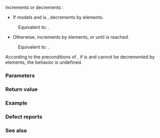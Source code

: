 {{cpp/ranges/subrange/title|advance}}
{{cpp/ranges/subrange/navbar}}
{{ddcl|since=c++20|
constexpr subrange&amp; advance( std::iter_difference_t&lt;I&gt; n );
}}

Increments or decrements {{rlpsi|/#begin_}}{{sep}}:
* If {{tt|I}} models {{lconcept|bidirectional_iterator}} and {{c|n &lt; 0}} is {{c|true}}, decrements {{rlpsi|/#begin_}} by {{c|-n}} elements.
: Equivalent to: {{box|{{c/core|ranges::advance(}}{{rlpsi|/#begin_}}{{sep}}{{c/core|, n);}}&lt;br&gt;{{c/core|if constexpr (}}{{rlpsi|/#StoreSize}}{{sep}}{{c/core|)}}&lt;br&gt;{{nbspt|4}}{{rlpsi|/#size_}}{{nbspt}}{{c/core|1=+=}}{{nbspt}}{{lsi|cpp/ranges#to-unsigned-like}}{{sep}}{{c/core|(-n);}}&lt;br&gt;{{c/core|return *this;}}}}.
* Otherwise, increments {{rlpsi|/#begin_}} by {{c|n}} elements, or until {{rlpsi|/#end_}} is reached.
: Equivalent to: {{box|{{c/core|1=auto d = n - ranges::advance(}}{{rlpsi|/#begin_}}{{sep}}{{c/core|, n,}}{{nbspt}}{{rlpsi|/#end_}}{{sep}}{{c/core|);}}&lt;br&gt;{{c/core|if constexpr (}}{{rlpsi|/#StoreSize}}{{sep}}{{c/core|)}}&lt;br&gt;{{nbspt|4}}{{rlpsi|/#size_}}{{nbspt}}{{c/core|1=-=}}{{nbspt}}{{lsi|cpp/ranges#to-unsigned-like}}{{sep}}{{c/core|(d);}}&lt;br&gt;{{c/core|return *this;}}}}.


According to the preconditions of {{lc|ranges::advance}}, if {{c|n &lt; 0}} is {{c|true}} and {{rlpsi|/#begin_}} cannot be decremented by {{c|-n}} elements, the behavior is undefined.

===Parameters===
{{par begin}}
{{par|n|number of maximal increments of the iterator}}
{{par end}}

===Return value===
{{c|*this}}

===Example===
{{example
|code=
#include &lt;algorithm&gt;
#include &lt;array&gt;
#include &lt;iostream&gt;
#include &lt;iterator&gt;
#include &lt;ranges&gt;

void print(auto name, auto const sub)
{
    std::cout &lt;&lt; name &lt;&lt; ".size() == " &lt;&lt; sub.size() &lt;&lt; "; { ";
    std::ranges::for_each(sub, [](int x) { std::cout &lt;&lt; x &lt;&lt; ' '; });
    std::cout &lt;&lt; "}\n";
};

int main()
{
    std::array arr{1, 2, 3, 4, 5, 6, 7};
    std::ranges::subrange sub{std::next(arr.begin()), std::prev(arr.end())};
    print("1) sub", sub);
    print("2) sub", sub.advance(3));
    print("3) sub", sub.advance(-2));
}
|output=
1) sub.size() == 5; { 2 3 4 5 6 }
2) sub.size() == 2; { 5 6 }
3) sub.size() == 4; { 3 4 5 6 }
}}

===Defect reports===
{{dr list begin}}
{{dr list item|wg=lwg|dr=3433|std=C++20|before=the behavior was undefined if {{c|n &lt; 0}}|after=made well-defined if {{tti|begin_}} can be decremented}}
{{dr list end}}

===See also===
{{dsc begin}}
{{dsc inc|cpp/ranges/subrange/dsc next}}
{{dsc inc|cpp/ranges/subrange/dsc prev}}
{{dsc inc|cpp/iterator/dsc advance}}
{{dsc inc|cpp/iterator/ranges/dsc advance}}
{{dsc end}}

{{langlinks|es|ja|ru|zh}}